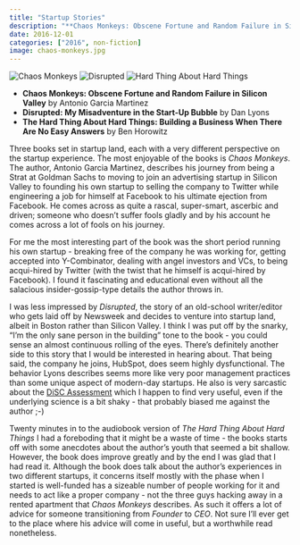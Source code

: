 ```yaml
---
title: "Startup Stories"
description: "**Chaos Monkeys: Obscene Fortune and Random Failure in Silicon Valley** by Antonio Garcia Martinez / \n**Disrupted: My Misadventure in the Start-Up Bubble** by Dan Lyons / \n**The Hard Thing About Hard Things: Building a Business When There Are No Easy Answers** by Ben Horowitz"
date: 2016-12-01
categories: ["2016", non-fiction]
image: chaos-monkeys.jpg
---
```

![Chaos Monkeys](chaos-monkeys.jpg){fig-align="left"}
![Disrupted](disrupted.jpg){fig-align="center"}
![Hard Thing About Hard Things](hard-thing.jpg){fig-align="right"}

- **Chaos Monkeys: Obscene Fortune and Random Failure in Silicon Valley** by Antonio Garcia Martinez
- **Disrupted: My Misadventure in the Start-Up Bubble** by Dan Lyons
- **The Hard Thing About Hard Things: Building a Business When There Are No Easy Answers** by Ben Horowitz

Three books set in startup land, each with a very different perspective on the startup experience.
The most enjoyable of the books is *Chaos Monkeys*. The author, Antonio Garcia Martinez, describes his journey from being a Strat at Goldman Sachs to moving to join an advertising startup in Silicon Valley to founding his own startup to selling the company to Twitter while engineering a job for himself at Facebook to his ultimate ejection from Facebook. He comes across as quite a rascal, super-smart, ascerbic and driven; someone who doesn't suffer fools gladly and by his account he comes across a lot of fools on his journey. 

For me the most interesting part of the book was the short period running his own startup - breaking free of the company he was working for, getting accepted into Y-Combinator, dealing with angel investors and VCs, to being acqui-hired by Twitter (with the twist that he himself is acqui-hired by Facebook). I found it fascinating and educational even without all the salacious insider-gossip-type details the author throws in. 

I was less impressed by *Disrupted*, the story of an old-school writer/editor who gets laid off by Newsweek and decides to venture into startup land, albeit in Boston rather than Silicon Valley. I think I was put off by the snarky, "I'm the only sane person in the building" tone to the book - you could sense an almost continuous rolling of the eyes. There's definitely another side to this story that I would be interested in hearing about. That being said, the company he joins, HubSpot, does seem highly dysfunctional. The behavior Lyons describes seems more like very poor management practices than some unique aspect of modern-day startups. He also is very sarcastic about the [DiSC Assessment](https://en.wikipedia.org/wiki/DISC_assessment) which I happen to find very useful, even if the underlying science is a bit shaky - that probably biased me against the author ;-)

Twenty minutes in to the audiobook version of *The Hard Thing About Hard Things* I had a foreboding that it might be a waste of time - the books starts off with some anecdotes about the author's youth that seemed a bit shallow. However, the book does improve greatly and by the end I was glad that I had read it. Although the book does talk about the author's experiences in two different startups, it concerns itself mostly with the phase when I started is well-funded has a sizeable number of people working for it and needs to act like a proper company - not the three guys hacking away in a rented apartment that *Chaos Monkeys* describes. As such it offers a lot of advice for someone transitioning from *Founder* to *CEO*. Not sure I'll ever get to the place where his advice will come in useful, but a worthwhile read nonetheless.